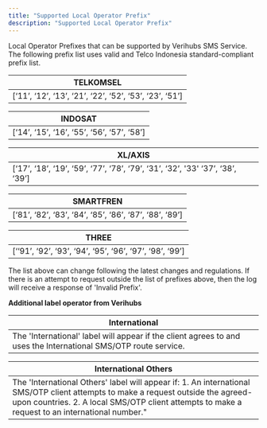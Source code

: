 ```yaml
---
title: "Supported Local Operator Prefix"
description: "Supported Local Operator Prefix"
---
```

Local Operator Prefixes that can be supported by Verihubs SMS Service. The following prefix list uses valid and Telco Indonesia standard-compliant prefix list.

| TELKOMSEL |
| --- |
| \[‘11’, ‘12’, ‘13’, ‘21’, ‘22’, ‘52’, ‘53’, ‘23’, ‘51’\] |

| INDOSAT |
| --- |
| \[‘14’, ‘15’, ‘16’, ‘55’, ‘56’, ‘57’, ‘58’\] |

| XL/AXIS |
| --- |
| \[‘17’, ‘18’, ‘19’, ‘59’, ‘77’, ‘78’, ‘79’, ‘31’, ‘32’, '33' ‘37’, ‘38’, ‘39’\] |

| SMARTFREN |
| --- |
| \[‘81’, ‘82’, ‘83’, ‘84’, ‘85’, ‘86’, ‘87’, ‘88’, ‘89’\] |

| THREE |
| --- |
| \[‘‘91’, ‘92’, ‘93’, ‘94’, ‘95’, ‘96’, ‘97’, ‘98’, ‘99’\] |

The list above can change following the latest changes and regulations. If there is an attempt to request outside the list of prefixes above, then the log will receive a response of 'Invalid Prefix'.

**Additional label operator from Verihubs**

| International |
| --- |
| The 'International' label will appear if the client agrees to and uses the International SMS/OTP route service. |

| International Others |
| --- |
| The 'International Others' label will appear if:  1\. An international SMS/OTP client attempts to make a request outside the agreed-upon countries.  2\. A local SMS/OTP client attempts to make a request to an international number." |